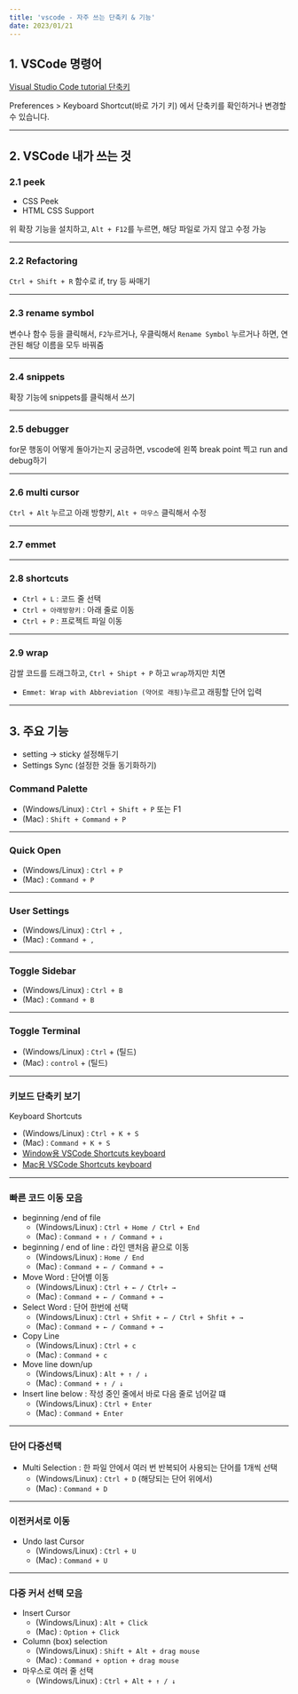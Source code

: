 ```yaml
---
title: 'vscode - 자주 쓰는 단축키 & 기능'
date: 2023/01/21
---
```


## 1. VSCode 명령어

[Visual Studio Code tutorial 단축키](https://demun.github.io/vscode-tutorial/shortcuts/)

Preferences > Keyboard Shortcut(바로 가기 키) 에서 단축키를 확인하거나 변경할 수 있습니다.

---

## 2. VSCode 내가 쓰는 것

### 2.1 peek

- CSS Peek
- HTML CSS Support

위 확장 기능을 설치하고, `Alt + F12`를 누르면, 해당 파일로 가지 않고 수정 가능

---

### 2.2 Refactoring

`Ctrl + Shift + R` 함수로 if, try 등 싸매기

---

### 2.3 rename symbol

변수나 함수 등을 클릭해서, `F2`누르거나, 우클릭해서 `Rename Symbol` 누르거나 하면,
연관된 해당 이름을 모두 바꿔줌

---

### 2.4 snippets

확장 기능에 snippets를 클릭해서 쓰기

---

### 2.5 debugger

for문 행동이 어떻게 돌아가는지 궁금하면, vscode에 왼쪽 break point 찍고 run and debug하기

---

### 2.6 multi cursor

`Ctrl + Alt` 누르고 아래 방향키, `Alt + 마우스` 클릭해서 수정

---

### 2.7 emmet

---

### 2.8 shortcuts

- `Ctrl + L` : 코드 줄 선택
- `Ctrl + 아래방향키` : 아래 줄로 이동
- `Ctrl + P` : 프로젝트 파일 이동

---

### 2.9 wrap

감쌀 코드를 드래그하고, `Ctrl + Shipt + P` 하고 `wrap`까지만 치면

- `Emmet: Wrap with Abbreviation (약어로 래핑)`누르고 래핑할 단어 입력

---

## 3. 주요 기능

- setting → sticky 설정해두기
- Settings Sync (설정한 것들 동기화하기)

### Command Palette

- (Windows/Linux) : `Ctrl + Shift + P` 또는 F1
- (Mac) : `Shift + Command + P`

---

### Quick Open

- (Windows/Linux) : `Ctrl + P`
- (Mac) : `Command + P`

---

### User Settings

- (Windows/Linux) : `Ctrl + ,`
- (Mac) : `Command + ,`

---

### Toggle Sidebar

- (Windows/Linux) : `Ctrl + B`
- (Mac) : `Command + B`

---

### Toggle Terminal

- (Windows/Linux) : `Ctrl` + (틸드)
- (Mac) : `control` + (틸드)

---

### 키보드 단축키 보기

Keyboard Shortcuts

- (Windows/Linux) : `Ctrl + K + S`
- (Mac) : `Command + K + S`
- [Window용 VSCode Shortcuts keyboard](https://code.visualstudio.com/shortcuts/keyboard-shortcuts-windows.pdf)
- [Mac용 VSCode Shortcuts keyboard](https://code.visualstudio.com/shortcuts/keyboard-shortcuts-macos.pdf)

---

### 빠른 코드 이동 모음

- beginning /end of file
  - (Windows/Linux) : `Ctrl + Home / Ctrl + End`
  - (Mac) : `Command + ↑ / Command + ↓ `
- beginning / end of line : 라인 맨처음 끝으로 이동
  - (Windows/Linux) : `Home / End`
  - (Mac) : `Command + ← / Command + → `
- Move Word : 단어별 이동
  - (Windows/Linux) : `Ctrl + ← / Ctrl+ →`
  - (Mac) : `Command + ← / Command + → `
- Select Word : 단어 한번에 선택
  - (Windows/Linux) : `Ctrl + Shfit + ← / Ctrl + Shfit + →`
  - (Mac) : `Command + ← / Command + → `
- Copy Line
  - (Windows/Linux) : `Ctrl + c`
  - (Mac) : `Command + c `
- Move line down/up
  - (Windows/Linux) : `Alt + ↑ / ↓`
  - (Mac) : `Command + ↑ / ↓ `
- Insert line below : 작성 중인 줄에서 바로 다음 줄로 넘어갈 떄
  - (Windows/Linux) : `Ctrl + Enter`
  - (Mac) : `Command + Enter `

---

### 단어 다중선택

- Multi Selection : 한 파일 안에서 여러 번 반복되어 사용되는 단어를 1개씩 선택
  - (Windows/Linux) : `Ctrl + D` (해당되는 단어 위에서)
  - (Mac) : `Command + D `

---

### 이전커서로 이동

- Undo last Cursor
  - (Windows/Linux) : `Ctrl + U`
  - (Mac) : `Command + U `

---

### 다중 커서 선택 모음

- Insert Cursor
  - (Windows/Linux) : `Alt + Click`
  - (Mac) : `Option + Click `
- Column (box) selection
  - (Windows/Linux) : `Shift + Alt + drag mouse`
  - (Mac) : `Command + option + drag mouse `
- 마우스로 여러 줄 선택
  - (Windows/Linux) : `Ctrl + Alt + ↑ / ↓ `
